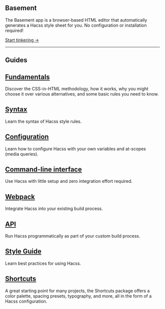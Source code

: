 
<Article title="Getting Started">

# Basement

The Basement app is a browser-based HTML editor that automatically generates a
Hacss style sheet for you. No configuration or installation required!

[Start tinkering →](https://basement.hacss.io/#N4IgbghgTglhBGAbApgZxALgNoF0A0IALjISpiAEISrIC2yAdoSAbdANYCuADuQDwALAIwACAMaJqqALwAdEADMA9kwC0CiLRiIAnhlQQGqVTVgKA3PIB8ACWSJESkQHUlURABMAhHwD0wqxYQMRUFGABzTA1EGgIIQgBlEO40TFwAXyA)

-----

# Guides

## [Fundamentals](/docs/fundamentals)

Discover the CSS-in-HTML methodology, how it works, why you might choose it over
various alternatives, and some basic rules you need to know.

## [Syntax](/docs/syntax)
Learn the syntax of Hacss style rules.

## [Configuration](./configuration)

Learn how to configure Hacss with your own variables and at-scopes (media
queries).

## [Command-line interface](/docs/cli)

Use Hacss with little setup and zero integration effort required.

## [Webpack](/docs/webpack)

Integrate Hacss into your existing build process.

## [API](/docs/api)

Run Hacss programmatically as part of your custom build process.

## [Style Guide](/docs/style-guide)

Learn best practices for using Hacss.

## [Shortcuts](/docs/shortcuts)

A great starting point for many projects, the Shortcuts package offers a color
palette, spacing presets, typography, and more, all in the form of a Hacss
configuration.
 
</Article>
